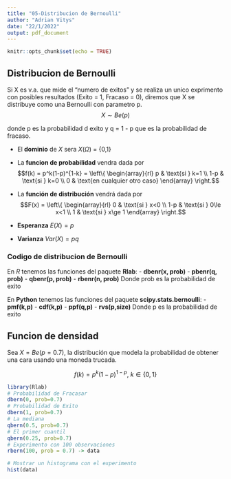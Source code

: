 ```yaml
---
title: "05-Distribucion de Bernoulli"
author: "Adrian Vitys"
date: "22/1/2022"
output: pdf_document
---
```


```r
knitr::opts_chunk$set(echo = TRUE)
```

## Distribucion de Bernoulli
Si X es v.a. que mide el "numero de exitos" y se realiza un unico exprimento con posibles resultados (Exito = 1, Fracaso = 0), diremos que X se distribuye como una Bernoulli con parametro p.
$$X \sim Be(p)$$

donde p es la probabilidad d exito y q = 1 - p que es la probabilidad de fracaso.

- El **dominio** de $X$ sera $X(\Omega)$ = {0,1} 

- La **funcion de probabilidad** vendra dada por $$f(k) = p^k(1-p)^{1-k} = \left\{
\begin{array}{rl}
     p & \text{si } k=1 
  \\ 1-p & \text{si } k=0
  \\ 0 & \text{en cualquier otro caso}
\end{array}
\right.$$

- La **función de distribución** vendrá dada por $$F(x) = \left\{
\begin{array}{rl}
     0 & \text{si } x<0 
  \\ 1-p & \text{si } 0\le x<1
  \\ 1 & \text{si } x\ge 1
\end{array}
\right.$$

- **Esperanza** $E(X) = p$

- **Varianza** $Var(X) = pq$


### Codigo de distribucion de Bernoulli
En $R$ tenemos las funciones del paquete **Rlab**:
- **dbenr(x, prob)**
- **pbenr(q, prob)**
- **qbenr(p, prob)**
- **rbenr(n, prob)**
Donde prob es la probabilidad de exito

En **Python** tenemos las funciones del paquete **scipy.stats.bernoulli**:
- **pmf(k,p)**
- **cdf(k,p)**
- **ppf(q,p)**
- **rvs(p,size)**
Donde p es la probabilidad de exito


## Funcion de densidad
Sea $X = Be(p=0.7)$, la distribución que modela la probabilidad de obtener una cara usando una moneda trucada. 

$$f(k) = p^k(1-p)^{1-p},\ k\in \{0,1\}$$
```r
library(Rlab)
# Probabilidad de Fracasar
dbern(0, prob=0.7)
# Probabilidad de Exito
dbern(1, prob=0.7)
# La mediana
qbern(0.5, prob=0.7)
# El primer cuantil
qbern(0.25, prob=0.7)
# Experimento con 100 observaciones
rbern(100, prob = 0.7) -> data

# Mostrar un histograma con el experimento
hist(data)
```




